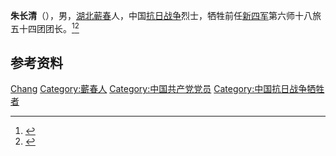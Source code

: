 '''朱长清'''（{{bd|1908年||1941年|}}），男，[[湖北|湖北]][[蕲春|蕲春]]人，中国[[抗日战争|抗日战争]]烈士，牺牲前任[[新四军|新四军]]第六师十八旅五十四团团长。<ref>{{Cite book|title=中国共产党人名词典|author=徐为民编|publisher=辽宁教育出版社|year=1988|isbn=|location=沈阳|pages=}}</ref><ref>{{Cite book|title=中国抗日战争大辞典|author=章绍嗣, 田子渝, 陈金安主编|publisher=武汉出版社|year=1995|isbn=|location=武汉|pages=}}</ref>

== 参考资料 ==
{{reflist}}

{{中国人物小作品}}

{{Authority control}}
{{DEFAULTSORT:Zhu朱}}
[[Category:朱姓|Chang]]
[[Category:蘄春人|Category:蘄春人]]
[[Category:中国共产党党员|Category:中国共产党党员]]
[[Category:中国抗日战争牺牲者|Category:中国抗日战争牺牲者]]